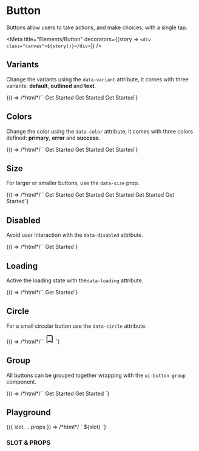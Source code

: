 
# Button

Buttons allow users to take actions, and make choices, with a single tap.

<Meta title="Elements/Button" decorators={[story => `<div class="canvas">${story()}</div>`]} />

## Variants

Change the variants using the `data-variant` attribute, it comes with three variants: **default**, **outlined** and **text**.

<Canvas withToolbar={true}>
  <Story name="Variants">
    {() => /*html*/ `
      <ui-button>Get Started</ui-button>
      <ui-button data-variant="outline">Get Started</ui-button>
      <ui-button data-variant="text">Get Started</ui-button>`}
  </Story>
</Canvas>

## Colors

Change the color using the `data-color` attribute, it comes with three colors defined: **primary**, **error** and **success**.

<Canvas withToolbar={true}>
  <Story name="Colors">
    {() => /*html*/ `
      <ui-button>Get Started</ui-button>
      <ui-button data-color="error">Get Started</ui-button>
      <ui-button data-color="success">Get Started</ui-button>`}
  </Story>
</Canvas>

## Size

For larger or smaller buttons, use the `data-size` prop.

<Canvas withToolbar={true}>
  <Story name="Size">
    {() => /*html*/ `
      <ui-button data-size="xs">Get Started</ui-button>
      <ui-button data-size="sm">Get Started</ui-button>
      <ui-button data-size="md">Get Started</ui-button>
      <ui-button data-size="lg">Get Started</ui-button>
      <ui-button data-size="xl">Get Started</ui-button>`}
  </Story>
</Canvas>

## Disabled

Avoid user interaction with the `data-disabled` attribute.

<Canvas withToolbar={true}>
  <Story name="Disabled">
    {() => /*html*/ `
      <ui-button data-disabled>Get Started</ui-button>`}
  </Story>
</Canvas>

## Loading

Active the loading state with the`data-loading` attribute.

<Canvas withToolbar={true}>
  <Story name="Loading">
    {() => /*html*/ `
      <ui-button data-loading>Get Started</ui-button>`}
  </Story>
</Canvas>

## Circle

For a small circular button use the `data-circle` attribute.

<Canvas withToolbar={true}>
  <Story name="Circle">
    {() => /*html*/ `
      <ui-button data-circle data-variant="outline">
        <svg style="height: 1.5rem; width: 1.5rem;" fill="none" stroke="currentColor" viewBox="0 0 24 24" xmlns="http://www.w3.org/2000/svg"><path stroke-linecap="round" stroke-linejoin="round" stroke-width="2" d="M5 5a2 2 0 012-2h10a2 2 0 012 2v16l-7-3.5L5 21V5z"></path></svg>
      </ui-button>`}
  </Story>
</Canvas>

## Group

All buttons can be grouped together wrapping with the `ui-button-group` component.

<Canvas withToolbar={true}>
  <Story name="Group">
    {() => /*html*/ `
      <ui-button-group>
        <ui-button>Get Started</ui-button>
        <ui-button data-variant="outline">Get Started</ui-button>
      </ui-button-group>`}
  </Story>
</Canvas>

## Playground

<Canvas withToolbar={true}>
  <Story
    name="Playground"
    args={{
      slot: 'Get Started',
      color: 'primary',
      size: 'md',
      variant: undefined,
      block: false,
      circle: false,
      disabled: false,
      loading: false,
      rounded: false
    }}
    argTypes={{
      slot: {
        type: { name: 'string', required: true },
        table: {
          category: 'slot'
        }
      },
      color: {
        name: 'data-color',
        control: { type: 'select' },
        options: ['primary', 'error', 'success'],
        table: {
          category: 'props'
        }
      },
      size: {
        name: 'data-size',
        type: { name: 'string' },
        control: { type: 'select' },
        options: ['xs', 'sm', 'md', 'lg', 'xl'],
        table: {
          category: 'props'
        }
      },
      variant: {
        name: 'data-variant',
        type: { name: 'string' },
        control: {
          type: 'select',
          labels: {
            [undefined]: 'default',
            outline: 'outline',
            text: 'text'
          }
        },
        options: [undefined, 'outline', 'text'],
        table: {
          category: 'props'
        }
      },
      block: {
        name: 'data-block',
        type: { name: 'boolean' },
        table: {
          category: 'props'
        }
      },
      circle: {
        name: 'data-circle',
        type: { name: 'boolean' },
        table: {
          category: 'props'
        }
      },
      disabled: {
        name: 'data-disabled',
        type: { name: 'boolean' },
        table: {
          category: 'props'
        }
      },
      loading: {
        name: 'data-loading',
        type: { name: 'boolean' },
        table: {
          category: 'props'
        }
      },
      rounded: {
        name: 'data-rounded',
        type: { name: 'boolean' },
        table: {
          category: 'props'
        }
      }
    }}>
    {({ slot, ...props }) => /*html*/ `
    <ui-button
      ${props.color ? `data-color="${props.color}"` : ''}
      ${props.size ? `data-size="${props.size}"` : ''}
      ${props.variant ? `data-variant="${props.variant}"` : ''}
      ${props.disabled ? 'data-disabled' : ''}
      ${props.loading ? 'data-loading' : ''}
      ${props.circle ? 'data-circle' : ''}
      ${props.rounded ? 'data-rounded' : ''}
      ${props.block ? 'data-block' : ''}>
        ${slot}
      </ui-button>
    `}
  </Story>
</Canvas>

### SLOT & PROPS

<ArgsTable story="Playground" />
